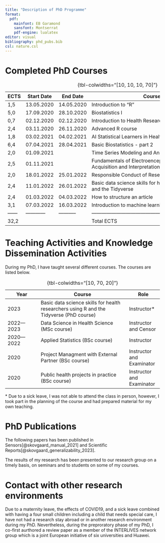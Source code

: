 ```yaml
---
title: "Description of PhD Programme"
format: 
  pdf:
    mainfont: EB Garamond
    sansfont: Montserrat
    pdf-engine: lualatex
editor: visual
bibliography: phd_pubs.bib
csl: nature.csl
---
```


# Completed PhD Courses

```{=tex}
\begingroup
```
\scriptsize

| ECTS | Start Date | End Date   | Course Name                                                                      |
|----------|----------|----------|------------------------------------------|
| 1,5  | 13.05.2020 | 14.05.2020 | Introduction to "R"                                                              |
| 5,0  | 17.09.2020 | 28.10.2020 | Biostatistics I                                                                  |
| 0,7  | 02.12.2020 | 02.12.2020 | Introduction to Health Research                                                  |
| 2,4  | 03.11.2020 | 26.11.2020 | Advanced R course                                                                |
| 1,8  | 03.02.2021 | 04.02.2021 | AI Statistical Learners in Health Science                                        |
| 6,4  | 07.04.2021 | 28.04.2021 | Basic Biostatistics - part 2                                                     |
| 2,0  | 01.09.2021 |            | Time Series Modeling and Analytics                                               |
| 2,5  | 01.11.2021 |            | Fundamentals of Electroencephalography (EEG) Data Acquisition and Interpretation |
| 2,0  | 18.01.2022 | 25.01.2022 | Responsible Conduct of Research - Online                                         |
| 2,4  | 11.01.2022 | 26.01.2022 | Basic data science skills for health researchers using R and the Tidyverse       |
| 2,4  | 01.03.2022 | 04.03.2022 | How to structure an article                                                      |
| 3,1  | 07.03.2022 | 16.03.2022 | Introduction to machine learning in health sciences                              |
|------|------------|-----------|----------------------------------------------------------------------------------|
| 32,2 |            |           | Total ECTS                                                                       |

: {tbl-colwidths="\[10, 10, 10, 70\]"}

```{=tex}
\endgroup
```
# Teaching Activities and Knowledge Dissemination Activities

During my PhD, I have taught several different courses. The courses are listed below.

```{=tex}
\begingroup
```
\scriptsize

| Year        | Course                                                                                  | Role                      |
|----------------|-----------------------------------------|----------------|
| 2023        | Basic data science skills for health researchers using R and the Tidyverse (PhD course) | Instructor\*              |
| 2022---2023 | Data Science in Health Science (MSc course)                                             | Instructor and Censor     |
| 2020---2022 | Applied Statistics (BSc course)                                                         | Instructor                |
| 2020        | Project Managment with External Partner (BSc course)                                    | Instructor and Examinator |
| 2020        | Public health projects in practice (BSc course)                                         | Instructor and Examinator |

: {tbl-colwidths="\[10, 70, 20\]"}

\* Due to a sick leave, I was not able to attend the class in person, however, I took part in the planning of the course and had prepared material for my own teaching.

```{=tex}
\endgroup
```
# PhD Publications

The following papers has been published in Sensors[@skovgaard_manual_2021] and Scientific Reports[@skovgaard_generalizability_2023]. \bigskip

::: {#refs}
:::

The results of my research has been presented to our research group on a timely basis, on seminars and to students on some of my courses.

# Contact with other research environments

Due to a maternity leave, the effects of COVID19, and a sick leave combined with having a four small children including a child that needs special care, I have not had a research stay abroad or in another research environment during my PhD. Nevertheless, during the preproratory phase of my PhD, I co-first aurthored a review paper as a member of the INTERLIVES network group which is a joint European initiative of six universities and Huawei.
